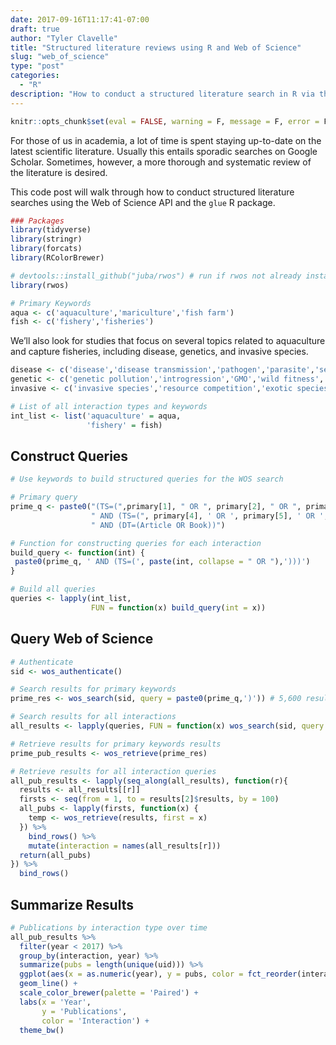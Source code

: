 ```yaml
---
date: 2017-09-16T11:17:41-07:00
draft: true
author: "Tyler Clavelle"
title: "Structured literature reviews using R and Web of Science"
slug: "web_of_science"
type: "post"
categories: 
  - "R"
description: "How to conduct a structured literature search in R via the Web of Science API and the R package glue"
---
```


```r
knitr::opts_chunk$set(eval = FALSE, warning = F, message = F, error = F)
```

For those of us in academia, a lot of time is spent staying up-to-date on the latest scientific literature. Usually this entails sporadic searches on Google Scholar. Sometimes, however, a more thorough and systematic review of the literature is desired.  

This code post will walk through how to conduct structured literature searches using the Web of Science API and the `glue` R package.

```r
### Packages
library(tidyverse)
library(stringr)
library(forcats)
library(RColorBrewer)
```


```r
# devtools::install_github("juba/rwos") # run if rwos not already installed
library(rwos)
```


```r
# Primary Keywords
aqua <- c('aquaculture','mariculture','fish farm')
fish <- c('fishery','fisheries')
```

We'll also look for studies that focus on several topics related to aquaculture and capture fisheries, including disease, genetics, and invasive species.

```r
disease <- c('disease','disease transmission','pathogen','parasite','sea lice')
genetic <- c('genetic pollution','introgression','GMO','wild fitness','escape')
invasive <- c('invasive species','resource competition','exotic species')
```

```r
# List of all interaction types and keywords
int_list <- list('aquaculture' = aqua,
                 'fishery' = fish)
```

## Construct Queries

```r

# Use keywords to build structured queries for the WOS search

# Primary query
prime_q <- paste0("(TS=(",primary[1], " OR ", primary[2], " OR ", primary[3],")",
                  " AND (TS=(", primary[4], ' OR ', primary[5], ' OR ', primary[6], '))',
                  " AND (DT=(Article OR Book))")

# Function for constructing queries for each interaction
build_query <- function(int) {
 paste0(prime_q, ' AND (TS=(', paste(int, collapse = " OR "),')))')
}

# Build all queries
queries <- lapply(int_list,
                  FUN = function(x) build_query(int = x))
```

## Query Web of Science

```r
# Authenticate
sid <- wos_authenticate()

# Search results for primary keywords
prime_res <- wos_search(sid, query = paste0(prime_q,')')) # 5,600 results

# Search results for all interactions
all_results <- lapply(queries, FUN = function(x) wos_search(sid, query = x[1]))
```

```r
# Retrieve results for primary keywords results
prime_pub_results <- wos_retrieve(prime_res)

# Retrieve results for all interaction queries
all_pub_results <- lapply(seq_along(all_results), function(r){
  results <- all_results[[r]]
  firsts <- seq(from = 1, to = results[2]$results, by = 100)
  all_pubs <- lapply(firsts, function(x) {
    temp <- wos_retrieve(results, first = x)
  }) %>%
    bind_rows() %>%
    mutate(interaction = names(all_results[r]))
  return(all_pubs)
}) %>%
  bind_rows()
```

## Summarize Results

```r
# Publications by interaction type over time
all_pub_results %>%
  filter(year < 2017) %>%
  group_by(interaction, year) %>%
  summarize(pubs = length(unique(uid))) %>%
  ggplot(aes(x = as.numeric(year), y = pubs, color = fct_reorder(interaction, pubs, sum, .desc = T))) +
  geom_line() +
  scale_color_brewer(palette = 'Paired') +
  labs(x = 'Year',
       y = 'Publications',
       color = 'Interaction') +
  theme_bw()
```

